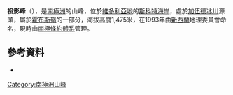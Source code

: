 {{Coord|77|59|S|163|47|E||display=title}}

'''投影峰'''（{{lang-en|Projection Peak}}），是[[南極洲|南極洲]]的山峰，位於[[維多利亞地|維多利亞地]]的[[斯科特海岸|斯科特海岸]]，處於[[加伍德冰川|加伍德冰川]]源頭，屬於[[霍布斯嶺|霍布斯嶺]]的一部分，海拔高度1,475米，在1993年由[[新西蘭|新西蘭]]地理委員會命名，現時由[[南極條約體系|南極條約體系]]管理。

==參考資料==
*{{usgs-gazetteer}}

{{DEFAULTSORT:Projection Peak}}
[[Category:南極洲山峰|Category:南極洲山峰]]


{{ScottCoast-geo-stub}}